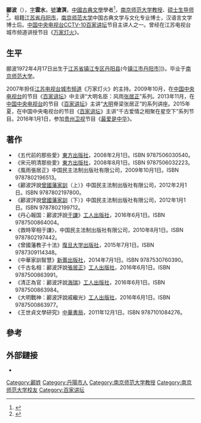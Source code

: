 {{Infobox person
| 图片      = 
| 图片说明  = 
| 姓名       = 酈波
| 字         = 雲水
| 号         = 滄溟
| 出生名    = 
| 出生日期  = {{birth date and age|1972|04|17}} 
| 出生地    = {{CHN}}[[江蘇省|江蘇省]][[镇江专区|镇江专区]][[丹阳县|丹阳县]](今[[鎮江市|鎮江市]][[丹陽市|丹陽市]])
| 死亡日期  = 
| 死亡地   = 
| 死因      = 
| 墓地      = 
| 居住地      = {{PRC}}江蘇省[[南京市|南京市]]
| 国籍      = {{PRC}}
| 别名      = 滄溟先生
| 民族      = 漢族
| 教育      = 
| 母校    = [[南京師範大学|南京師範大学]]
| 職業      = 古典文学学者
| 活動期間  = 
| 政党      = 
| 政治運動  = 
| 宗教      = 
| 配偶     = 
| 親屬      = 
}}
'''郦波'''（{{bd|1972年|4月17日|||catIdx=L酈}}），[[表字|字]]'''雲水'''，[[號|號]]'''滄溟'''，[[中國古典文學|中國古典文學]]學者<ref>{{cite news|url=http://news.163.com/16/0820/15/BUU10QD100014AEE.html|title=郦波作客长沙银行快乐讲堂 解读王阳明心学智慧|newspaper=網易|date=2016-08-20|accessdate=2019-12-03}}{{Dead link|date=2019年12月 |bot=InternetArchiveBot |fix-attempted=yes }}</ref>，[[南京师范大学|南京师范大学]][[教授|教授]]、[[硕士生导师|硕士生导师]]<ref>{{cite news|url=http://news.163.com/15/0425/02/AO10O47900014Q4P.html|title=郦波：中国文人的理想典范是谢安|newspaper=網易|date=2015-04-25|accessdate=2019-12-03}}{{Dead link|date=2019年12月 |bot=InternetArchiveBot |fix-attempted=yes }}</ref>。祖籍[[江苏省|江苏省]][[丹阳市|丹阳市]]，[[南京师范大学|南京师范大学]]中国古典文学与文化专业博士，汉语言文学博士后。[[中国中央电视台|中国中央电视台]][[CCTV-10|CCTV-10]][[百家讲坛|百家讲坛]]节目主讲人之一。曾经在江苏电视台城市频道讲授节目《[[万家灯火|万家灯火]]》。

==生平==
郦波1972年4月17日出生于[[江苏省|江苏省]][[镇江专区|镇江专区]][[丹阳县|丹阳县]](今[[镇江市|镇江市]][[丹阳市|丹阳市]]]])。毕业于[[南京师范大学|南京师范大学]]。

2007年担任[[江苏电视台城市频道|江苏电视台城市频道]]《万家灯火》的主持。2009年10月，在[[中国中央电视台|中国中央电视台]]的节目《[[百家讲坛|百家讲坛]]》中主讲“大明名臣：风雨[[张居正|张居正]]”系列。2013年11月，在[[中国中央电视台|中国中央电视台]]的节目《[[百家讲坛|百家讲坛]]》主讲“[[大明|大明]]脊梁张居正”的系列讲座。2015年夏，在中国中央电视台的节目《[[百家讲坛|百家讲坛]]》主讲“千古爱情之相聚在星空下”系列节目。2016年1月1日，参加[[贵州卫视|贵州卫视]]节目《[[最爱是中华|最爱是中华]]》。

==著作==
*《五代前的那些愛》[[東方出版社|東方出版社]]，2008年2月1日。ISBN 9787506030540。
*《宋元明清那些愛》[[東方出版社|東方出版社]]，2008年8月1日。ISBN 9787506032223。
*《風雨張居正》中国民主法制出版社有限公司，2009年10月1日。ISBN 9787802196513。
*《酈波評說[[曾國藩家訓|曾國藩家訓]]（上）》中国民主法制出版社有限公司，2012年2月1日。ISBN 9787802197800。
*《酈波評說[[曾國藩家訓|曾國藩家訓]]（下）》中国民主法制出版社有限公司，2012年1月1日。ISBN 9787802199712。
*《丹心報国：酈波評說[[于謙|于謙]]》[[工人出版社|工人出版社]]，2016年6月1日。ISBN 9787500864004。
*《救時宰相于謙》，中国民主法制出版社有限公司，2010年8月1日。ISBN 9787802197442。
*《曾國藩教子十法》[[復旦大学出版社|復旦大学出版社]]，2015年7月1日。ISBN 9787309114348。
*《中華家訓智慧》[[新蕾出版社|新蕾出版社]]，2014年7月1日。ISBN 9787530760390。
*《千古名相：酈波評說[[張居正|張居正]]》[[工人出版社|工人出版社]]，2016年6月1日。ISBN 9787500863991。
*《清正為官：酈波評說[[海瑞|海瑞]]》[[工人出版社|工人出版社]]，2016年6月1日。ISBN 9787500863984。
*《大明戰神：酈波評說戚繼光》[[工人出版社|工人出版社]]，2016年6月1日。ISBN 9787500863977。
*《王世貞文學研究》[[中華書局|中華書局]]，2011年12月1日。ISBN 9787101084276。

==參考==
{{reflist}}

==外部鏈接==
*{{Sinaweibo|u/1711704715}}

{{DEFAULTSORT:L}}
[[Category:酈姓|Category:酈姓]]
[[Category:丹陽市人|Category:丹陽市人]]
[[Category:南京师范大学教授|Category:南京师范大学教授]]
[[Category:南京师范大学校友|Category:南京师范大学校友]]
[[Category:百家讲坛|Category:百家讲坛]]